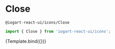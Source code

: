 

<Meta
    title="Components/Icons"
    component={Close}
/>

# Close
`@iogart-react-ui/icons/Close`

```javascript
import { Close } from 'iogart-react-ui/icons';
```

<Story
  name="Close"
  args={{}}>
  {Template.bind({})}
</Story>
